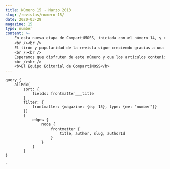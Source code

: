 ```yaml
---
title: Número 15 - Marzo 2013
slug: /revistas/numero-15/
date: 2020-03-29
magazine: 15
type: number
content: >-
    En esta nueva etapa de CompartiMOSS, iniciada con el número 14, y con la nueva versión de SharePoint completamente asentada en el mercado y disponible de forma global desde el pasado mes de enero, les presentamos la edición 15 de la revista, cargada de artículos de calidad en los que nuestros autores y colaboradores han realizado un excelente trabajo transmitiendo sus conocimientos y su experiencia en los distintos temas tratados.
    <br /><br />
    El tirón y popularidad de la revista sigue creciendo gracias a una gran base de autores qué número a número aumenta, el trabajo coordinado de la dirección y la continua evolución de nuestra web, realizada por nuestros compañeros Alberto Díaz y Santiago Porras, sin olvidar el soporte de nuestros patrocinadores, por supuesto. Como siempre, en este nuevo número se ha intentado combinar artículos de carácter técnico (sobre todo en torno a SharePoint 2013) con artículos de negocio, de buenas prácticas y de casos de la vida real que exponen las posibilidades y alcance qué tiene una de las plataformas estrella de Microsoft.
    <br /><br />
    Esperamos que disfruten de este número y que los artículos contenidos en el mismo sean de su agrado e interés.
    <br /><br />
    <b>El Equipo Editorial de CompartiMOSS​​​​​​​​</b>
---
```



<NumberHeader frontmatter={props.pageContext.frontmatter} />

<ViewArticles articles={props.data.allMdx} title="Índice" />

<ViewPartners />

    query {
        allMdx(    
            sort: {
                fields: frontmatter___title
            }
            filter: {
                frontmatter: {magazine: {eq: 15}, type: {ne: "number"}}
            }) 
            {
                edges {
                    node {
                        frontmatter {
                            title, author, slug, authorId
                        }      
                    }
                }
            }
    }
`